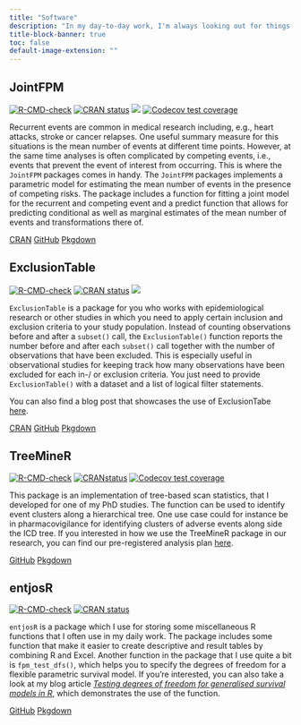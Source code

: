 ```yaml
---
title: "Software"
description: "In my day-to-day work, I'm always looking out for things that can be improved. At work, 'these things' often mean code that I use for analysis. I really enjoy developing new R-packages that make life easier for other people and that implement new features that haven't been easily available before. This website lists R-packages that I developed during my work but also in spare time. Don't hesitate to send me an email if you happen to use one of them and want to share your thoughts."
title-block-banner: true
toc: false
default-image-extension: ""
---
```


## JointFPM
[![R-CMD-check](https://github.com/entjos/JointFPM/workflows/R-CMD-check/badge.svg)](https://github.com/entjos/JointFPM/actions)
[![CRAN status](https://www.r-pkg.org/badges/version/JointFPM)](https://CRAN.R-project.org/package=JointFPM)
[![](https://cranlogs.r-pkg.org/badges/JointFPM)](https://cran.r-project.org/package=JointFPM)
[![Codecov test coverage](https://codecov.io/gh/entjos/JointFPM/branch/main/graph/badge.svg)](https://app.codecov.io/gh/entjos/JointFPM?branch=main)

Recurrent events are common in medical research including, e.g., heart attacks, stroke or cancer relapses. One useful summary measure for this situations is the mean number of events at different time points. However, at the same time analyses is often complicated by competing events, i.e., events that prevent the event of interest from occurring. This is where the `JointFPM` packages comes in handy. The `JointFPM` packages implements a parametric model for estimating the mean number of events in the presence of competing risks. The package includes a function for fitting a joint model for the recurrent and competing event and a predict function that allows for predicting conditional as well as marginal estimates of the mean number of events and transformations there of.

[CRAN](https://cran.r-project.org/web/packages/JointFPM/index.html){.btn .btn-outline-primary .btn role="button"} [GitHub](https://github.com/entjos/JointFPM/){.btn .btn-outline-primary .btn role="button"} [Pkgdown](https://entjos.github.io/JointFPM/){.btn .btn-outline-primary .btn role="button"}

## ExclusionTable
[![R-CMD-check](https://github.com/entjos/ExclusionTable/workflows/R-CMD-check/badge.svg)](https://github.com/entjos/ExclusionTable/actions)
[![CRAN status](https://www.r-pkg.org/badges/version/ExclusionTable)](https://CRAN.R-project.org/package=ExclusionTable)
[![](https://cranlogs.r-pkg.org/badges/ExclusionTable)](https://cran.r-project.org/package=ExclusionTable)

`ExclusionTable` is a package for you who works with epidemiological research or other studies in which you need to apply certain inclusion and exclusion criteria to your study population. Instead of counting observations before and after a `subset()` call, the `ExclusionTable()` function reports the number before and after each `subset()` call together with the number of observations that have been excluded. This is especially useful in observational studies for keeping track how many observations have been excluded for each in-/ or exclusion criteria. You just need to provide `ExclusionTable()` with a dataset and a list of logical filter statements.

You can also find a blog post that showcases the use of ExclusionTabe [here](/post/exclusion_table.qmd).

[CRAN](https://cran.r-project.org/web/packages/ExclusionTable/index.html){.btn .btn-outline-primary .btn role="button"} [GitHub](https://github.com/entjos/ExclusionTable/){.btn .btn-outline-primary .btn role="button"} [Pkgdown](https://entjos.github.io/ExclusionTable/){.btn .btn-outline-primary .btn role="button"}

## TreeMineR
[![R-CMD-check](https://github.com/entjos/TreeMineR/actions/workflows/R-CMD-check.yaml/badge.svg)](https://github.com/entjos/TreeMineR/actions/workflows/R-CMD-check.yaml)
[![CRANstatus](https://www.r-pkg.org/badges/version/TreeMineR)](https://CRAN.R-project.org/package=TreeMineR)
[![Codecov test
coverage](https://codecov.io/gh/entjos/TreeMineR/branch/master/graph/badge.svg)](https://app.codecov.io/gh/entjos/TreeMineR?branch=master)

This package is an implementation of tree-based scan statistics, that I developed for one of my PhD studies. The function can be used to identify event clusters along a hierarchical tree. One use case could for instance be in pharmacovigilance for identifying clusters of adverse events along side the ICD tree. If you interested in how we use the TreeMineR package in our research, you can find our pre-registered analysis plan [here](https://osf.io/sbevn).

[GitHub](https://github.com/entjos/TreeMineR/){.btn .btn-outline-primary .btn role="button"}
[Pkgdown](https://entjos.github.io/TreeMineR/){.btn .btn-outline-primary .btn role="button"}

## entjosR
[![R-CMD-check](https://github.com/entjos/entjosR/workflows/R-CMD-check/badge.svg)](https://github.com/entjos/entjosR/actions)
[![CRAN status](https://www.r-pkg.org/badges/version/entjosR)](https://CRAN.R-project.org/package=entjosR)

`entjosR` is a package which I use for storing some miscellaneous R functions that I often use in my daily work. The package includes some function that make it easier to create descriptive and result tables by combining R and Excel. Another function in the package that I use quite a bit is `fpm_test_dfs()`, which helps you to specify the degrees of freedom for a flexible parametric survival model. If you're interested, you can also take a look at my blog article [*Testing degrees of freedom for generalised survival models in R*](/post/fpm_test_dfs.qmd), which demonstrates the use of the function.

[GitHub](https://github.com/entjos/entjosR/){.btn .btn-outline-primary .btn role="button"} [Pkgdown](https://entjos.github.io/entjosR/){.btn .btn-outline-primary .btn role="button"}
